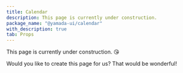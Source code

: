 ```yaml
---
title: Calendar
description: This page is currently under construction.
package_name: "@yamada-ui/calendar"
with_description: true
tab: Props
---
```


This page is currently under construction. 😘

Would you like to create this page for us? That would be wonderful!
